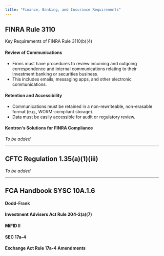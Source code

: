 ```yaml
---
title: "Finance, Banking, and Insurance Requirements"
---
```


## FINRA Rule 3110
Key Requirements of FINRA Rule 3110(b)(4)
#### Review of Communications

- Firms must have procedures to review incoming and outgoing correspondence and internal communications relating to their investment banking or securities business.
- This includes emails, messaging apps, and other electronic communications.

#### Retention and Accessibility

- Communications must be retained in a non-rewriteable, non-erasable format (e.g., WORM-compliant storage).
- Data must be easily accessible for audit or regulatory review.

#### Kentron's Solutions for FINRA Compliance
*To be added*

---

## CFTC Regulation 1.35(a)(1)(iii)

*To be added*

---

## FCA Handbook SYSC 10A.1.6


#### Dodd-Frank

#### Investment Advisers Act Rule 204-2(a)(7)

#### MiFID II

#### SEC 17a-4

#### Exchange Act Rule 17a-4 Amendments
